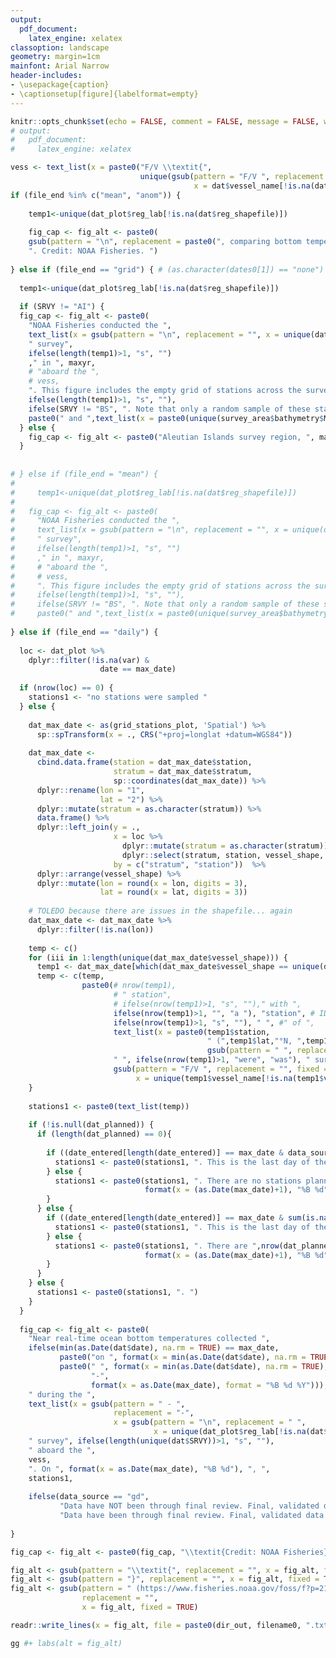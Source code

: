 ```yaml
---
output:
  pdf_document:
    latex_engine: xelatex
classoption: landscape
geometry: margin=1cm
mainfont: Arial Narrow
header-includes:
- \usepackage{caption}
- \captionsetup[figure]{labelformat=empty}
---
```

\fontsize{12}{22}
\fontseries{b}
\selectfont
\pagenumbering{gobble}


```r
knitr::opts_chunk$set(echo = FALSE, comment = FALSE, message = FALSE, warning = FALSE, error = FALSE)
# output:
#   pdf_document:
#     latex_engine: xelatex
```

```r

vess <- text_list(x = paste0("F/V \\textit{",
                             unique(gsub(pattern = "F/V ", replacement = "", fixed = TRUE, 
                                         x = dat$vessel_name[!is.na(dat$vessel_name)])),"}"))
if (file_end %in% c("mean", "anom")) {
  
    temp1<-unique(dat_plot$reg_lab[!is.na(dat$reg_shapefile)])
  
    fig_cap <- fig_alt <- paste0(
    gsub(pattern = "\n", replacement = paste0(", comparing bottom temperatures from ", maxyr, " to "), x = plot_title), 
    ". Credit: NOAA Fisheries. ")
  
} else if (file_end == "grid") { # (as.character(dates0[1]) == "none") {
  
  temp1<-unique(dat_plot$reg_lab[!is.na(dat$reg_shapefile)])
  
  if (SRVY != "AI") {
  fig_cap <- fig_alt <- paste0(
    "NOAA Fisheries conducted the ", 
    text_list(x = gsub(pattern = "\n", replacement = "", x = unique(dat_plot$reg_lab[!is.na(dat$reg_shapefile)]))),
    " survey",
    ifelse(length(temp1)>1, "s", "")
    ," in ", maxyr, 
    # "aboard the ",
    # vess,
    ". This figure includes the empty grid of stations across the survey area",
    ifelse(length(temp1)>1, "s", ""),
    ifelse(SRVY != "BS", ". Note that only a random sample of these stations are surveyed each year. ", 
    paste0(" and ",text_list(x = paste0(unique(survey_area$bathymetry$METERS), "m"))," bathymetry. ")))
  } else {
    fig_cap <- fig_alt <- paste0("Aleutian Islands survey region, ", maxyr, ". ")
  }
  
  
# } else if (file_end = "mean") {
#   
#     temp1<-unique(dat_plot$reg_lab[!is.na(dat$reg_shapefile)])
#   
#   fig_cap <- fig_alt <- paste0(
#     "NOAA Fisheries conducted the ", 
#     text_list(x = gsub(pattern = "\n", replacement = "", x = unique(dat_plot$reg_lab[!is.na(dat$reg_shapefile)]))),
#     " survey",
#     ifelse(length(temp1)>1, "s", "")
#     ," in ", maxyr, 
#     # "aboard the ",
#     # vess,
#     ". This figure includes the empty grid of stations across the survey area",
#     ifelse(length(temp1)>1, "s", ""),
#     ifelse(SRVY != "BS", ". Note that only a random sample of these stations are surveyed each year. ", 
#     paste0(" and ",text_list(x = paste0(unique(survey_area$bathymetry$METERS), "m"))," bathymetry. ")))
  
} else if (file_end == "daily") {
  
  loc <- dat_plot %>% 
    dplyr::filter(!is.na(var) & 
                    date == max_date) 
  
  if (nrow(loc) == 0) {
    stations1 <- "no stations were sampled "
  } else {
    
    dat_max_date <- as(grid_stations_plot, 'Spatial') %>%
      sp::spTransform(x = ., CRS("+proj=longlat +datum=WGS84"))
    
    dat_max_date <- 
      cbind.data.frame(station = dat_max_date$station, 
                       stratum = dat_max_date$stratum, 
                       sp::coordinates(dat_max_date)) %>% 
      dplyr::rename(lon = "1", 
                    lat = "2") %>%
      dplyr::mutate(stratum = as.character(stratum)) %>%
      data.frame() %>%
      dplyr::left_join(y = ., 
                       x = loc %>% 
                         dplyr::mutate(stratum = as.character(stratum)) %>% 
                         dplyr::select(stratum, station, vessel_shape, vessel_name, date, var_bin), 
                       by = c("stratum", "station"))  %>%
      dplyr::arrange(vessel_shape) %>% 
      dplyr::mutate(lon = round(x = lon, digits = 3), 
                    lat = round(x = lat, digits = 3)) 
    
    # TOLEDO because there are issues in the shapefile... again
    dat_max_date <- dat_max_date %>% 
      dplyr::filter(!is.na(lon))
    
    temp <- c()
    for (iii in 1:length(unique(dat_max_date$vessel_shape))) {
      temp1 <- dat_max_date[which(dat_max_date$vessel_shape == unique(dat_max_date$vessel_shape)[iii]),]
      temp <- c(temp, 
                paste0(# nrow(temp1), 
                       # " station",
                       # ifelse(nrow(temp1)>1, "s", "")," with ",
                       ifelse(nrow(temp1)>1, "", "a "), "station", # ID", 
                       ifelse(nrow(temp1)>1, "s", ""), " ", #" of ",
                       text_list(x = paste0(temp1$station,
                                            " (",temp1$lat,"°N, ",temp1$lon,"°W; ",
                                            gsub(pattern = " ", replacement = "", x = temp1$var_bin, fixed = TRUE),"°C)")), 
                       " ", ifelse(nrow(temp1)>1, "were", "was"), " surveyed by the F/V \\textit{",
                       gsub(pattern = "F/V ", replacement = "", fixed = TRUE,
                            x = unique(temp1$vessel_name[!is.na(temp1$vessel_name)])),"}") )
    }
    
    stations1 <- paste0(text_list(temp))
    
    if (!is.null(dat_planned)) {
      if (length(dat_planned) == 0){
        
        if ((date_entered[length(date_entered)] == max_date & data_source == "haul")) {
          stations1 <- paste0(stations1, ". This is the last day of the survey. ")
        } else {
          stations1 <- paste0(stations1, ". There are no stations planned for ", 
                              format(x = (as.Date(max_date)+1), "%B %d"), ". ")
        }
      } else {
        if ((date_entered[length(date_entered)] == max_date & sum(is.na(dat$var))>0)) {
          stations1 <- paste0(stations1, ". This is the last day of the survey. ")
        } else {
          stations1 <- paste0(stations1, ". There are ",nrow(dat_planned[dat_planned$planned == "Y",])," stations planned for ", 
                              format(x = (as.Date(max_date)+1), "%B %d"), ". ")
        }
      }
    } else {
      stations1 <- paste0(stations1, ". ")
    }
  }
  
  fig_cap <- fig_alt <- paste0(
    "Near real-time ocean bottom temperatures collected ", 
    ifelse(min(as.Date(dat$date), na.rm = TRUE) == max_date, 
           paste0("on ", format(x = min(as.Date(dat$date), na.rm = TRUE), "%B %d %Y")), 
           paste0(" ", format(x = min(as.Date(dat$date), na.rm = TRUE), "%B %d"), 
                  "-", 
                  format(x = as.Date(max_date), format = "%B %d %Y"))), 
    " during the ",
    text_list(x = gsub(pattern = " - ", 
                       replacement = "-", 
                       x = gsub(pattern = "\n", replacement = " ", 
                                x = unique(dat_plot$reg_lab[!is.na(dat$reg_shapefile)])))),
    " survey", ifelse(length(unique(dat$SRVY))>1, "s", ""),
    " aboard the ",
    vess,
    ". On ", format(x = as.Date(max_date), "%B %d"), ", ",
    stations1, 
    
    ifelse(data_source == "gd", 
           "Data have NOT been through final review. Final, validated data (e.g., temperature and species collected at each station), will be publicly accessible on FOSS platform (https://www.fisheries.noaa.gov/foss/f?p=215:200:1899488600966:Mail:NO:::). ", 
           "Data have been through final review. Final, validated data (e.g., temperature and species collected at each station), are be publicly accessible on FOSS platform (https://www.fisheries.noaa.gov/foss/f?p=215:200:1899488600966:Mail:NO:::). "))
  
}

fig_cap <- fig_alt <- paste0(fig_cap, "\\textit{Credit: NOAA Fisheries}")

fig_alt <- gsub(pattern = "\\textit{", replacement = "", x = fig_alt, fixed = TRUE)
fig_alt <- gsub(pattern = "}", replacement = "", x = fig_alt, fixed = TRUE)
fig_alt <- gsub(pattern = " (https://www.fisheries.noaa.gov/foss/f?p=215:200:1899488600966:Mail:NO:::)", 
                replacement = "", 
                x = fig_alt, fixed = TRUE)

readr::write_lines(x = fig_alt, file = paste0(dir_out, filename0, ".txt"))

```

```r
gg #+ labs(alt = fig_alt)
```


